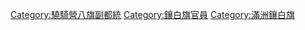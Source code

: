 [[Category:驍騎營八旗副都統|Category:驍騎營八旗副都統]]
[[Category:鑲白旗官員|Category:鑲白旗官員]]
[[Category:滿洲鑲白旗|Category:滿洲鑲白旗]]